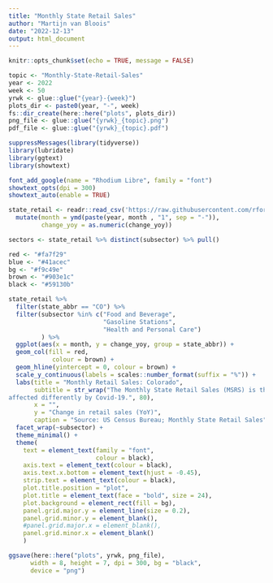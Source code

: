 ```yaml
---
title: "Monthly State Retail Sales"
author: "Martijn van Bloois"
date: "2022-12-13"
output: html_document
---
```


```r
knitr::opts_chunk$set(echo = TRUE, message = FALSE)
```

```r
topic <- "Monthly-State-Retail-Sales"
year <- 2022
week <- 50
yrwk <- glue::glue("{year}-{week}")
plots_dir <- paste0(year, "-", week)
fs::dir_create(here::here("plots", plots_dir))
png_file <- glue::glue("{yrwk}_{topic}.png")
pdf_file <- glue::glue("{yrwk}_{topic}.pdf")
```

```r
suppressMessages(library(tidyverse))
library(lubridate)
library(ggtext)
library(showtext)
```

```r
font_add_google(name = "Rhodium Libre", family = "font")
showtext_opts(dpi = 300)
showtext_auto(enable = TRUE)
```


```r
state_retail <- readr::read_csv('https://raw.githubusercontent.com/rfordatascience/tidytuesday/master/data/2022/2022-12-13/state_retail.csv',  col_types = "cciciiccc") %>% 
  mutate(month = ymd(paste(year, month , "1", sep = "-")),
         change_yoy = as.numeric(change_yoy))
```

```r
sectors <- state_retail %>% distinct(subsector) %>% pull()

red <- "#fa7f29"
blue <- "#41acec"
bg <- "#f9c49e"
brown <- "#903e1c"
black <- "#59130b"

state_retail %>% 
  filter(state_abbr == "CO") %>% 
  filter(subsector %in% c("Food and Beverage",
                          "Gasoline Stations",
                          "Health and Personal Care")
         ) %>%
  ggplot(aes(x = month, y = change_yoy, group = state_abbr)) +
  geom_col(fill = red,
            colour = brown) +
  geom_hline(yintercept = 0, colour = brown) +
  scale_y_continuous(labels = scales::number_format(suffix = "%")) +
  labs(title = "Monthly Retail Sales: Colorado",
       subtitle = str_wrap("The Monthly State Retail Sales (MSRS) is the Census Bureau's new experimental data product featuring modeled state-level retail sales. Different retail sectors were 
affected differently by Covid-19.", 80),
       x = "",
       y = "Change in retail sales (YoY)",
       caption = "Source: US Census Bureau; Monthly State Retail Sales") +
  facet_wrap(~subsector) +
  theme_minimal() +
  theme(
    text = element_text(family = "font",
                        colour = black),
    axis.text = element_text(colour = black),
    axis.text.x.bottom = element_text(hjust = -0.45),
    strip.text = element_text(colour = black),
    plot.title.position = "plot",
    plot.title = element_text(face = "bold", size = 24),
    plot.background = element_rect(fill = bg),
    panel.grid.major.y = element_line(size = 0.2),
    panel.grid.minor.y = element_blank(),
    #panel.grid.major.x = element_blank(),
    panel.grid.minor.x = element_blank()
    )

```



```r
ggsave(here::here("plots", yrwk, png_file),
      width = 8, height = 7, dpi = 300, bg = "black",
      device = "png")
```


